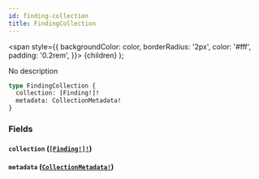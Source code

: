 ```yaml
---
id: finding-collection
title: FindingCollection
---
```


<span
style={{
      backgroundColor: color,
      borderRadius: '2px',
      color: '#fff',
      padding: '0.2rem',
    }}>
{children}
</span>
);

No description

```graphql
type FindingCollection {
  collection: [Finding!]!
  metadata: CollectionMetadata!
}
```

### Fields

#### `collection` ([`[Finding!]!`](/api/graphql/documentation/objects/finding))

#### `metadata` ([`CollectionMetadata!`](/api/graphql/documentation/objects/collection-metadata))
